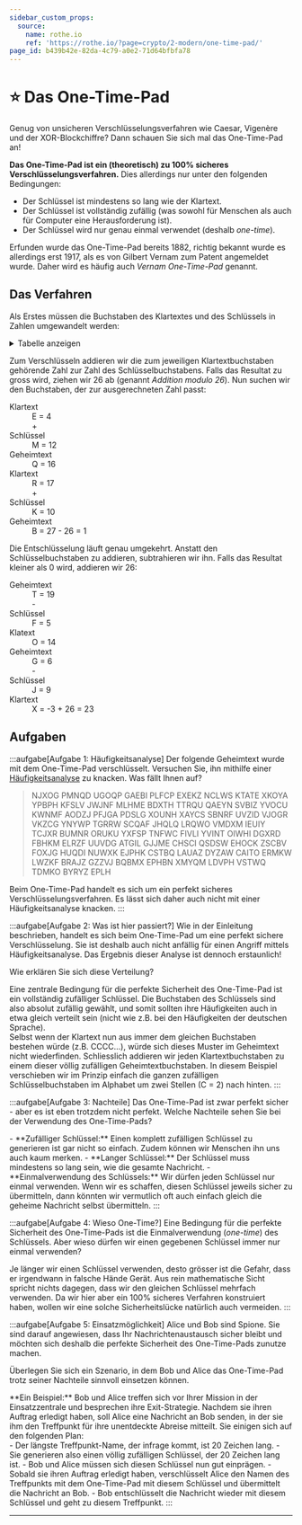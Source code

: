 ```yaml
---
sidebar_custom_props:
  source:
    name: rothe.io
    ref: 'https://rothe.io/?page=crypto/2-modern/one-time-pad/'
page_id: b439b42e-82da-4c79-a0e2-71d64bfbfa78
---
```



# ⭐️ Das One-Time-Pad
Genug von unsicheren Verschlüsselungsverfahren wie Caesar, Vigenère und der XOR-Blockchiffre? Dann schauen Sie sich mal das One-Time-Pad an!

**Das One-Time-Pad ist ein (theoretisch) zu 100% sicheres Verschlüsselungsverfahren.** Dies allerdings nur unter den folgenden Bedingungen:
- Der Schlüssel ist mindestens so lang wie der Klartext.
- Der Schlüssel ist vollständig zufällig (was sowohl für Menschen als auch für Computer eine Herausforderung ist).
- Der Schlüssel wird nur genau einmal verwendet (deshalb _one-time_).

Erfunden wurde das One-Time-Pad bereits 1882, richtig bekannt wurde es allerdings erst 1917, als es von Gilbert Vernam zum Patent angemeldet wurde. Daher wird es häufig auch _Vernam One-Time-Pad_ genannt.

## Das Verfahren
Als Erstes müssen die Buchstaben des Klartextes und des Schlüssels in Zahlen umgewandelt werden:
<details>
  <summary>Tabelle anzeigen</summary>
  | Buchstabe | Zahl | Buchstabe | Zahl |
  |:----------|-----:|:----------|-----:|
  | `A`       |    0 | `N`       |   13 |
  | `B`       |    1 | `O`       |   14 |
  | `C`       |    2 | `P`       |   15 |
  | `D`       |    3 | `Q`       |   16 |
  | `E`       |    4 | `R`       |   17 |
  | `F`       |    5 | `S`       |   18 |
  | `G`       |    6 | `T`       |   19 |
  | `H`       |    7 | `U`       |   20 |
  | `I`       |    8 | `V`       |   21 |
  | `J`       |    9 | `W`       |   22 |
  | `K`       |   10 | `X`       |   23 |
  | `L`       |   11 | `Y`       |   24 |
  | `M`       |   12 | `Z`       |   25 |
</details>

Zum Verschlüsseln addieren wir die zum jeweiligen Klartextbuchstaben gehörende Zahl zur Zahl des Schlüsselbuchstabens. Falls das Resultat zu gross wird, ziehen wir 26 ab (genannt _Addition modulo 26_). Nun suchen wir den Buchstaben, der zur ausgerechneten Zahl passt:

<div class="grid-2-1">
  <DefinitionList>
    <dt>Klartext</dt>
    <dd>E = 4</dd>
    <dt></dt>
    <dd>+</dd>
    <dt>Schlüssel</dt>
    <dd>M = 12</dd>
    <dt></dt>
    <dt>Geheimtext</dt>
    <dd>Q = 16</dd>
  </DefinitionList>

  <DefinitionList>
    <dt>Klartext</dt>
    <dd>R = 17</dd>
    <dt></dt>
    <dd>+</dd>
    <dt>Schlüssel</dt>
    <dd>K = 10</dd>
    <dt></dt>
    <dt>Geheimtext</dt>
    <dd>B = 27 - 26 = 1</dd>
  </DefinitionList>
</div>

Die Entschlüsselung läuft genau umgekehrt. Anstatt den Schlüsselbuchstaben zu addieren, subtrahieren wir ihn. Falls das Resultat kleiner als 0 wird, addieren wir 26:

<div class="grid-2-1">
  <DefinitionList>
    <dt>Geheimtext</dt>
    <dd>T = 19</dd>
    <dt></dt>
    <dd>-</dd>
    <dt>Schlüssel</dt>
    <dd>F = 5</dd>
    <dt></dt>
    <dt>Klatext</dt>
    <dd>O = 14</dd>
  </DefinitionList>

  <DefinitionList>
    <dt>Geheimtext</dt>
    <dd>G = 6</dd>
    <dt></dt>
    <dd>-</dd>
    <dt>Schlüssel</dt>
    <dd>J = 9</dd>
    <dt></dt>
    <dt>Klartext</dt>
    <dd>X = -3 + 26 = 23</dd>
  </DefinitionList>
</div>

## Aufgaben
:::aufgabe[Aufgabe 1: Häufigkeitsanalyse]
<TaskState id="9bee868e-72dc-4c03-b657-897e83bd7eb6" />
Der folgende Geheimtext wurde mit dem One-Time-Pad verschlüsselt. Versuchen Sie, ihn mithilfe einer [Häufigkeitsanalyse](../Kryptoanalyse/Angriffe#häufigkeitsanalyse-durchführen) zu knacken. Was fällt Ihnen auf?

> NJXOG PMNQD UGOQP GAEBI PLFCP EXEKZ NCLWS KTATE XKOYA YPBPH KFSLV JWJNF MLHME
> BDXTH TTRQU QAEYN SVBIZ YVOCU KWNMF AODZJ PFJGA PDSLG XOUNH XAYCS SBNRF UVZID
> VJOGR VKZCG YNYWP TGRRW SCQAF JHQLQ LRQWO VMDXM IEUIY TCJXR BUMNR ORUKU YXFSP
> TNFWC FIVLI YVINT OIWHI DGXRD FBHKM ELRZF UUVDG ATGIL GJJME CHSCI QSDSW EHOCK
> ZSCBV FOXJG HUQDI NUWXK EJPHK CSTBQ LAUAZ DYZAW CAITO ERMKW LWZKF BRAJZ GZZVJ
> BQBMX EPHBN XMYQM LDVPH VSTWQ TDMKO BYRYZ EPLH

<QuillV2 id="d1792d72-babb-4fb9-9069-3708cec72c2c" />

<Solution id="b32634ae-c71c-4402-8b84-ad5ccc3b50f8">
Beim One-Time-Pad handelt es sich um ein perfekt sicheres Verschlüsselungsverfahren. Es lässt sich daher auch nicht mit einer Häufigkeitsanalyse knacken.
</Solution>
:::

:::aufgabe[Aufgabe 2: Was ist hier passiert?]
<TaskState id="344f7760-b6d7-437f-b5e6-cef1d780d09a" />
Wie in der Einleitung beschrieben, handelt es sich beim One-Time-Pad um eine perfekt sichere Verschlüsselung. Sie ist deshalb auch nicht anfällig für einen Angriff mittels Häufigkeitsanalyse. Das Ergebnis dieser Analyse ist dennoch erstaunlich!

Wie erklären Sie sich diese Verteilung?

<QuillV2 id="93628677-0ac7-43fe-af5f-c0b501a5fbb9" />

<Solution id="caea2c87-b3b4-4eb3-a934-0a160ad0cf6f">
Eine zentrale Bedingung für die perfekte Sicherheit des One-Time-Pad ist ein vollständig zufälliger Schlüssel. Die Buchstaben des Schlüssels sind also absolut zufällig gewählt, und somit sollten ihre Häufigkeiten auch in etwa gleich verteilt sein (nicht wie z.B. bei den Häufigkeiten der deutschen Sprache).
<br />
Selbst wenn der Klartext nun aus immer dem gleichen Buchstaben bestehen würde (z.B. CCCC...), würde sich dieses Muster im Geheimtext nicht wiederfinden. Schliesslich addieren wir jeden Klartextbuchstaben zu einem dieser völlig zufälligen Geheimtextbuchstaben. In diesem Beispiel verschieben wir im Prinzip einfach die ganzen zufälligen Schlüsselbuchstaben im Alphabet um zwei Stellen (C = 2) nach hinten.
</Solution>
:::

:::aufgabe[Aufgabe 3: Nachteile]
<TaskState id="dd58712a-684d-454a-a203-8463dd950e24" />
Das One-Time-Pad ist zwar perfekt sicher - aber es ist eben trotzdem nicht perfekt. Welche Nachteile sehen Sie bei der Verwendung des One-Time-Pads?

<QuillV2 id="ae6e5e5b-2c43-4998-a719-42e59eae849e" />

<Solution id="452cd7fa-38a2-4943-b1e6-3dab506be3ec">
- **Zufälliger Schlüssel:** Einen komplett zufälligen Schlüssel zu generieren ist gar nicht so einfach. Zudem können wir Menschen ihn uns auch kaum merken.
- **Langer Schlüssel:** Der Schlüssel muss mindestens so lang sein, wie die gesamte Nachricht.
- **Einmalverwendung des Schlüssels:** Wir dürfen jeden Schlüssel nur einmal verwenden. Wenn wir es schaffen, diesen Schlüssel jeweils sicher zu übermitteln, dann könnten wir vermutlich oft auch einfach gleich die geheime Nachricht selbst übermitteln.
</Solution>
:::

:::aufgabe[Aufgabe 4: Wieso One-Time?]
<TaskState id="0e51ed13-307a-456e-99a3-027ba258b984" />
Eine Bedingung für die perfekte Sicherheit des One-Time-Pads ist die Einmalverwendung (_one-time_) des Schlüssels. Aber wieso dürfen wir einen gegebenen Schlüssel immer nur einmal verwenden?

<QuillV2 id="4ad06279-8f41-4031-a60d-4f003bf361fb" />

<Solution id="55a8d2a4-cdbf-486b-870f-87788e588b88">
Je länger wir einen Schlüssel verwenden, desto grösser ist die Gefahr, dass er irgendwann in falsche Hände Gerät. Aus rein mathematische Sicht spricht nichts dagegen, dass wir den gleichen Schlüssel mehrfach verwenden. Da wir hier aber ein 100% sicheres Verfahren konstruiert haben, wollen wir eine solche Sicherheitslücke natürlich auch vermeiden.
</Solution>
:::

:::aufgabe[Aufgabe 5: Einsatzmöglichkeit]
<TaskState id="524eabf6-3aab-4b0c-9c88-72dc7bc12a5f" />
Alice und Bob sind Spione. Sie sind darauf angewiesen, dass Ihr Nachrichtenaustausch sicher bleibt und möchten sich deshalb die perfekte Sicherheit des One-Time-Pads zunutze machen.

Überlegen Sie sich ein Szenario, in dem Bob und Alice das One-Time-Pad trotz seiner Nachteile sinnvoll einsetzen können.

<QuillV2 id="519f2c90-c401-408b-8d76-15562743c621" />

<Solution id="3b475161-b6be-4480-98eb-a3cc7e4e672d">
**Ein Beispiel:** Bob und Alice treffen sich vor Ihrer Mission in der Einsatzzentrale und besprechen ihre Exit-Strategie. Nachdem sie ihren Auftrag erledigt haben, soll Alice eine Nachricht an Bob senden, in der sie ihm den Treffpunkt für ihre unentdeckte Abreise mitteilt. Sie einigen sich auf den folgenden Plan:
<br />
- Der längste Treffpunkt-Name, der infrage kommt, ist 20 Zeichen lang.
- Sie generieren also einen völlig zufälligen Schlüssel, der 20 Zeichen lang ist.
- Bob und Alice müssen sich diesen Schlüssel nun gut einprägen.
- Sobald sie ihren Auftrag erledigt haben, verschlüsselt Alice den Namen des Treffpunkts mit dem One-Time-Pad mit diesem Schlüssel und übermittelt die Nachricht an Bob.
- Bob entschlüsselt die Nachricht wieder mit diesem Schlüssel und geht zu diesem Treffpunkt.
</Solution>
:::

---
